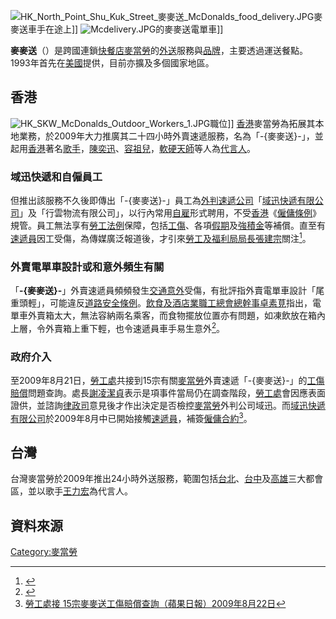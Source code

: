 {{NoteTA
|T=zh-hk:麥麥送;zh-tw:歡樂送;zh-cn:麦乐送;
|1=zh-hk:麥麥送;zh-tw:歡樂送;zh-cn:麦乐送;
|2=zh-hans:外包;zh-hk:外判;zh-tw:外包;
}}
{{多個問題|
{{wwv|area=香港}}
{{Original research|time=2012-08-15T06:20:01+00:00}}
{{Refimprove |time=2009-08-23T14:21:52+00:00 }}
}}
[[File:HK_North_Point_Shu_Kuk_Street_麥麥送_McDonalds_food_delivery.JPG|thumb]]麥麥送車手在途上]]
[[File:Mcdelivery.JPG|thumb]]的麥麥送電單車]]

'''麥麥送'''（{{lang-en|McDelivery}}）是跨國連鎖[[快餐店|快餐店]][[麥當勞|麥當勞]]的[[外送|外送]]服務與[[品牌|品牌]]，主要透過{{link-en|機車快遞|Motorcycle courier}}運送餐點。1993年首先在[[美國|美國]]提供，目前亦擴及多個國家地區。

==香港==
[[File:HK_SKW_McDonalds_Outdoor_Workers_1.JPG|thumb]]職位]]
[[香港|香港]]麥當勞為拓展其本地業務，於2009年大力推廣其二十四小時外賣速遞服務，名為「-{麥麥送}-」，並起用[[香港|香港]]著名[[歌手|歌手]]，[[陳奕迅|陳奕迅]]、[[容祖兒|容祖兒]]，[[軟硬天師|軟硬天師]]等人為[[代言人|代言人]]。

===域迅快遞和自僱員工===
但推出該服務不久後即傳出「-{麥麥送}-」員工為[[外判|外判]][[速遞公司|速遞公司]]「[[域迅快遞有限公司|域迅快遞有限公司]]」及「行雲物流有限公司」，以行內常用[[自雇|自雇]]形式聘用，不受[[香港|香港]]《[[僱傭條例|僱傭條例]]》規管。員工無法享有[[勞工法例|勞工法例]]保障，包括[[工傷|工傷]]、各項[[假期|假期]]及[[強積金|強積金]]等補償。直至有[[速遞員|速遞員]]因工受傷，為傳媒廣泛報道後，才引來[[勞工及福利局|勞工及福利局]][[局長|局長]][[張建宗|張建宗]]關注<ref>{{Cite web |url=http://www2.news.sina.com.hk/cgi-bin/nw/show.cgi/855/3/1/1225397/1.html |title=「麥麥送」車手工傷零保障（東方日報）2009年8月8日 |accessdate=2009年8月23日 |archive-date=2012年2月26日 |archive-url=https://web.archive.org/web/20120226185131/http://www2.news.sina.com.hk/cgi-bin/nw/show.cgi/855/3/1/1225397/1.html |dead-url=no }}</ref>。

===外賣電單車設計或和意外頻生有關===
「'''-{麥麥送}-'''」外賣速遞員頻頻發生[[交通意外|交通意外]]受傷，有批評指外賣電單車設計「尾重頭輕」，可能違反[[道路安全條例|道路安全條例]]。[[飲食及酒店業職工總會|飲食及酒店業職工總會]][[總幹事|總幹事]][[卓素莧|卓素莧]]指出，電單車外賣箱太大，無法容納兩名乘客，而食物擺放位置亦有問題，如凍飲放在箱內上層，令外賣箱上重下輕，也令速遞員車手易生意外<ref>{{Cite web |url=http://news.sina.com.hk/cgi-bin/nw/show.cgi/2/1/1/1232807/1.html |title=尾重頭輕 員工質疑「-{麥麥送}-」車設計違例（明報）2009年8月15日 |access-date=2009年8月23日 |archive-url=https://web.archive.org/web/20090818024522/http://news.sina.com.hk/cgi-bin/nw/show.cgi/2/1/1/1232807/1.html |archive-date=2009年8月18日 |dead-url=yes }}</ref>。

===政府介入===
至2009年8月21日，[[勞工處|勞工處]]共接到15宗有關[[麥當勞|麥當勞]]外賣速遞「-{麥麥送}-」的[[工傷賠償|工傷賠償]]問題查詢。處長[[謝凌潔貞|謝凌潔貞]]表示是項事件當局仍在調查階段，[[勞工處|勞工處]]會因應表面證供，並諮詢[[律政司|律政司]]意見後才作出決定是否檢控[[麥當勞|麥當勞]]外判公司域迅。而[[域迅快遞有限公司|域迅快遞有限公司]]於2009年8月中已開始接觸[[速遞員|速遞員]]，補簽[[僱傭合約|僱傭合約]]<ref>[http://hk.apple.nextmedia.com/realtime/art_main.php?iss_id=20090822&sec_id=6996647&art_id=13126778 勞工處接 15宗麥麥送工傷賠償查詢（蘋果日報）2009年8月22日]</ref>。

==台灣==
台灣麥當勞於2009年推出24小時外送服務，範圍包括[[台北|台北]]、[[台中|台中]]及[[高雄|高雄]]三大都會區，並以歌手[[王力宏|王力宏]]為代言人。
==資料來源==
{{reflist}}
{{麦当劳}}
{{Authority control}}
[[Category:麥當勞|Category:麥當勞]]